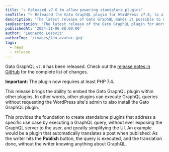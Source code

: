 ```yaml
---
title: "⭐️ Released v7.0 to allow powering standalone plugins"
seoTitle: "⭐️ Released the Gato GraphQL plugin for WordPress v7.0, to allow powering standalone plugins"
description: 'The latest release of Gato GraphQL makes it possible to embed Gato GraphQL in other plugins'
seoDescription: 'The latest release of the Gato GraphQL plugin for WordPress makes it possible to embed Gato GraphQL in other plugins'
publishedAt: '2024-11-06 08:00:00'
author: 'Leonardo Losoviz'
authorImg: '/images/leo-avatar.jpg'
tags:
  - news
  - release
---
```


Gato GraphQL `v7.0` has been released. Check out the [release notes in GitHub](https://github.com/GatoGraphQL/GatoGraphQL/releases/tag/7.0.0) for the complete list of changes.

**Important:** The plugin now requires at least PHP 7.4.

This release brings the ability to embed the Gato GraphQL plugin within other plugins. In other words, other plugins can execute GraphQL queries without requesting the WordPress site's admin to also install the Gato GraphQL plugin.

This provides the foundation to create standalone plugins that address a specific use case by executing a GraphQL query, without ever exposing the GraphQL server to the user, and greatly simplifying the UI. An example would be a plugin that automatically translates a post when published: As the writer hits the **Publish** button, the query is executed, and the translation done, without the writer knowing anything about GraphQL.
